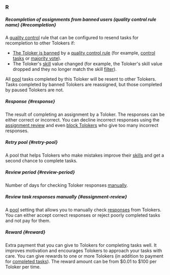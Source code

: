### R

##### Recompletion of assignments from banned users (quality control rule name) {#recompletion}

A [quality control](#quality-control) rule that can be configured to resend tasks for recompletion to other Tolokers if:

  - [The Toloker is banned](#banning-tolokers) by a [quality control rule](#quality-control-rule) (for example, [control tasks](#control-task) or [majority vote](#majority-vote)).
  - The Toloker's [skill](#skill) value changed (for example, the Toloker's skill value dropped and they no longer match the skill [filter](#filters)).

All [pool](#pool) tasks completed by this Toloker will be resent to other Tolokers. Tasks completed by banned Tolokers are reassigned, but those completed by paused Tolokers are not.

##### Response {#response}

The result of completing an assignment by a Toloker. The responses can be either correct or incorrect. You can decline incorrect responses using the [assignment review](#assignment-review) and even [block Tolokers](#banning-tolokers) who give too many incorrect responses.

##### Retry pool {#retry-pool}

A pool that helps Tolokers who make mistakes improve their [skills](#skill) and get a second chance to complete tasks.

##### Review period {#review-period}

Number of days for checking Toloker responses [manually](#assignment-review).

##### Review task responses manually {#assignment-review}

A [pool](#pool) setting that allows you to manually check [responses](#response) from Tolokers. You can either accept correct responses or reject poorly completed tasks and not pay for them.

##### Reward {#reward}

Extra payment that you can give to Tolokers for completing tasks well. It improves motivation and encourages Tolokers to approach your tasks with care. You can give rewards to one or more Tolokers (in addition to payment for [completed tasks](#completed-tasks)). The reward amount can be from $0.01 to $100 per Toloker per time.
